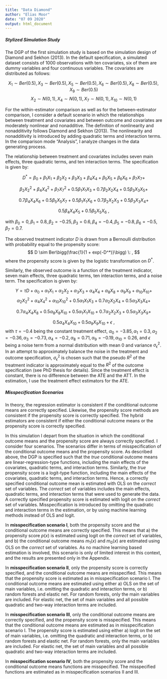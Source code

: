 ```yaml
---
title: "Data Diamond"
author: "Elias Moor"
date: "07 09 2020"
output: html_document
---
```


##### Stylized Simulation Study
The DGP of the first simulation study is based on the simulation design of Diamond and Sekhon (2013). In the default specification, a simulated dataset consists of 1000 observations with ten covariates, six of them are dummy variables and four continuous variables. The covariates are distributed as follows:

$$ X_1 \sim Ber(0.5), X_3 \sim Ber(0.5), X_5 \sim Ber(0.5), X_6 \sim Ber(0.5), X_8 \sim Ber(0.5), X_9 \sim Ber(0.5)$$
$$ X_2 \sim N(0,1), X_4 \sim N(0,1), X_7 \sim N(0,1), X_{10} \sim N(0,1) $$

For the within-estimator comparison as well as for the between-estimator comparison, I consider a default scenario in which the relationships between treatment and covariates and between outcome and covariates are moderately nonlinear and nonadditive. The definition of nonlinearity and nonadditivity follows Diamond and Sekhon (2013). The nonlinearity and nonadditivity is introduced by adding quadratic terms and interaction terms. In the comparison mode "Analysis", I analyze changes in the data generating process. 

The relationship between treatment and covariates includes seven main effects, three quadratic terms, and ten interaction terms. The specification is given by:

$$ D^* = \beta_0 + \beta_1X_1 + \beta_2X_2 + \beta_3X_3 + \beta_4X_4 + \beta_5X_5 + \beta_6X_6 + \beta_7X_7 + $$ 

$$ \beta_2X_2^2 + \beta_4X_4^2 + \beta_7X_7^2 + 
0.5\beta_1X_1X_3 + 0.7\beta_2X_2X_4 + 0.5\beta_3X_3X_5 + $$

$$ 0.7\beta_4X_4X_6 + 0.5\beta_5X_5X_7 +
0.5\beta_1X_1X_6 + 0.7\beta_2X_2X_3 + 0.5\beta_3X_3X_4 + $$

$$ 0.5\beta_4X_4X_5 + 0.5\beta_5X_5X_6 \: , $$

with $\beta_0 = 0, \beta_1 = 0.8, \beta_2 = -0.25, \beta_3 = 0.6, \beta_4 = -0.4, \beta_5 = -0.8, \beta_6 = -0.5, \beta_7 = 0.7$.


The observed treatment indicator $D$ is drawn from a Bernoulli distribution with probability equal to the propensity score:
$$    D \sim Ber\bigg(\frac{1}{1 + exp(-D^*)}\bigg) \: ,
$$
where the propensity score is given by the logistic transformation on $D^*$.

Similarly, the observed outcome is a function of the treatment indicator, seven main effects, three quadratic terms, ten interaction terms, and a noise term. The specification is given by:

$$ Y =  \tau D + \alpha_0 + \alpha_1X_1 + \alpha_2X_2 + \alpha_3X_3 + \alpha_4X_4 + \alpha_8X_8 + \alpha_9X_9 + \alpha_{10}X_{10} + $$
$$ \alpha_2X_2^2 + \alpha_4X_4^2 + \alpha_{10}X_{10}^2 + 0.5\alpha_1X_1X_3 + 0.7\alpha_2X_2X_4 + 0.5\alpha_3X_3X_4 + $$
    
  $$    0.7\alpha_4X_4X_8 + 0.5\alpha_8X_8X_{10} + 
  0.5\alpha_1X_1X_{10} + 0.7\alpha_2X_2X_3 + 0.5\alpha_3X_3X_9 + $$
  
  $$ 0.5\alpha_4X_4X_{10} + 0.5\alpha_9X_9X_{10} + \epsilon \: ,
$$
with $\tau =-0.4$ being the constant treatment effect, $\alpha_0 = -3.85, \alpha_1 = 0.3, \alpha_2 = -0.36, \alpha_3 = -0.73, \alpha_4 = -0.2, \alpha_8 = 0.71, \alpha_9 =-0.19, \alpha_{10} = 0.26$, and $\epsilon$ being a noise term from a normal distribution with mean $0$ and variance $\sigma_\epsilon^2$. In an attempt to approximately balance the noise in the treatment and outcome specification, $\sigma_\epsilon^2$ is chosen such that the pseudo $R^2$ of the treatment indicator is approximately equal to the $R^2$ of the outcome specification (see PhD thesis for details). Since the treatment effect is constant, there is no difference between the ATE and the ATT. In the estimation, I use the treatment effect estimators for the ATE.

##### Misspecification Scenarios

In theory, the regression estimator is consistent if the conditional outcome means are correctly specified. Likewise, the propensity score methods are consistent if the propensity score is correctly specified. The hybrid estimators are consistent if either the conditional outcome means or the propensity score is correctly specified.

In this simulation I depart from the situation in which the conditional outcome means and the propensity score are always correctly specified. I consider four scenarios. The scenarios differ in terms of misspecification of the conditional outcome means and the propensity score. As described above, the DGP is specified such that the *true* conditional outcome means are linear-regression-type functions, including the main effects of the covariates, quadratic terms, and interaction terms. Similarly, the *true* propensity score is a logit-type function, including the main effects of the covariates, quadratic terms, and interaction terms. Hence, a correctly specified conditional outcome mean is estimated with OLS on the *correct* set of variables. The *correct* set of variables includes the main effects, quadratic terms, and interaction terms that were used to generate the data. A correctly specified propensity score is estimated with logit on the *correct* set of variables. Misspecification is introduced by omitting the quadratic and interaction terms in the estimation, or by using machine learning methods instead of OLS and logit.

In **misspecification scenario I**, both the propensity score and the conditional outcome means are correctly specified. This means that a) the propensity score $p(x)$ is estimated using logit on the *correct* set of variables, and b) the conditional outcome means $m_1(x)$ and $m_0(x)$ are estimated using OLS on the *correct* set of variables. As no machine learning based estimation is involved, this scenario is only of limited interest in this context, and the results are presented only in the Appendix.

In **misspecification scenario II**, only the propensity score is correctly specified, and the conditional outcome means are misspecified. This means that the propensity score is estimated as in misspecification scenario I. The conditional outcome means are estimated using either a) OLS on the set of main variables, i.e. omitting the quadratic and interaction terms, or b) random forests and elastic net. For random forests, only the main variables are included. For elastic net, the set of main variables and all possible quadratic and two-way interaction terms are included. 

In **misspecification scenario III**, only the conditional outcome means are correctly specified, and the propensity score is misspecified. This means that the conditional outcome means are estimated as in misspecification scenario I. The propensity score is estimated using either a) logit on the set of main variables, i.e. omitting the quadratic and interaction terms, or b) random forests and elastic net. For random forests, only the main variables are included. For elastic net, the set of main variables and all possible quadratic and two-way interaction terms are included. 

In **misspecification scenario IV**, both the propensity score and the conditional outcome means functions are misspecified. The misspecified functions are estimated as in misspecification scenarios II and III.
